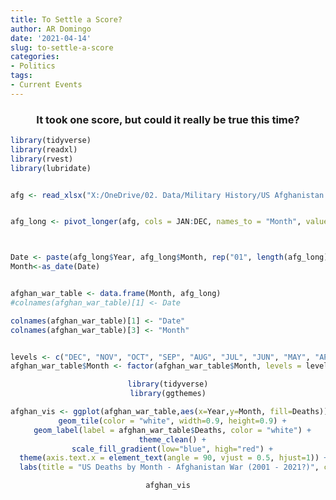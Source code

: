 ```yaml
---
title: To Settle a Score?
author: AR Domingo
date: '2021-04-14'
slug: to-settle-a-score
categories: 
- Politics
tags: 
- Current Events
---
```


<center>
### It took one score, but could it really be true this time?
</center>



```r

library(tidyverse)
library(readxl)
library(rvest)
library(lubridate)


afg <- read_xlsx("X:/OneDrive/02. Data/Military History/US Afghanistan War Deaths by Month.xlsx")


afg_long <- pivot_longer(afg, cols = JAN:DEC, names_to = "Month", values_to = "Deaths")



Date <- paste(afg_long$Year, afg_long$Month, rep("01", length(afg_long)), sep = "-")
Month<-as_date(Date)


afghan_war_table <- data.frame(Month, afg_long)
#colnames(afghan_war_table)[1] <- Date

colnames(afghan_war_table)[1] <- "Date"
colnames(afghan_war_table)[3] <- "Month"


levels <- c("DEC", "NOV", "OCT", "SEP", "AUG", "JUL", "JUN", "MAY", "APR", "MAR", "FEB", "JAN")     
afghan_war_table$Month <- factor(afghan_war_table$Month, levels = levels)


```





<center>

```r

library(tidyverse)
library(ggthemes)

afghan_vis <- ggplot(afghan_war_table,aes(x=Year,y=Month, fill=Deaths)) +
  geom_tile(color = "white", width=0.9, height=0.9) +
  geom_label(label = afghan_war_table$Deaths, color = "white") +
  theme_clean() +
  scale_fill_gradient(low="blue", high="red") +
  theme(axis.text.x = element_text(angle = 90, vjust = 0.5, hjust=1)) +
  labs(title = "US Deaths by Month - Afghanistan War (2001 - 2021?)", caption = "Source: Wikipedia") 

afghan_vis


```
</center>


